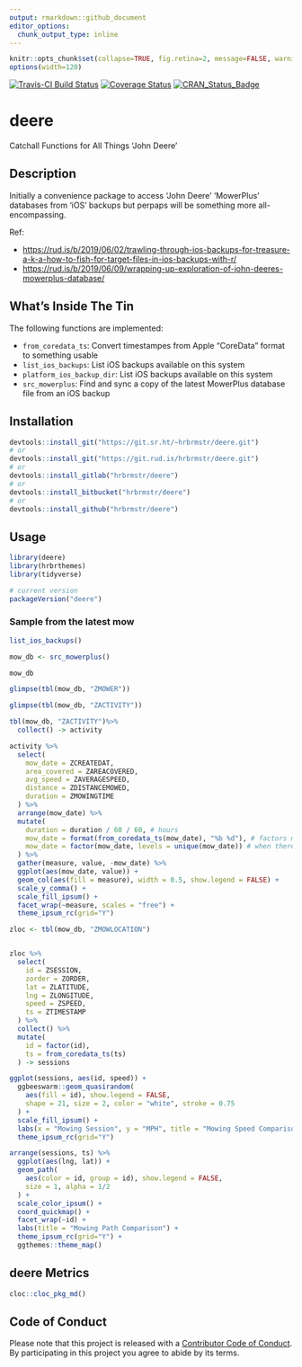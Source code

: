 ```yaml
---
output: rmarkdown::github_document
editor_options: 
  chunk_output_type: inline
---
```

```r
knitr::opts_chunk$set(collapse=TRUE, fig.retina=2, message=FALSE, warning=FALSE)
options(width=120)
```

[![Travis-CI Build Status](https://travis-ci.org/hrbrmstr/deere.svg?branch=master)](https://travis-ci.org/hrbrmstr/deere) 
[![Coverage Status](https://codecov.io/gh/hrbrmstr/deere/branch/master/graph/badge.svg)](https://codecov.io/gh/hrbrmstr/deere)
[![CRAN_Status_Badge](http://www.r-pkg.org/badges/version/deere)](https://cran.r-project.org/package=deere)

# deere

Catchall Functions for All Things 'John Deere'

## Description

Initially a convenience package to access 'John Deere' 'MowerPlus' databases from 'iOS' backups but perpaps will be something more all-encompassing.

Ref: 

- <https://rud.is/b/2019/06/02/trawling-through-ios-backups-for-treasure-a-k-a-how-to-fish-for-target-files-in-ios-backups-with-r/>
- <https://rud.is/b/2019/06/09/wrapping-up-exploration-of-john-deeres-mowerplus-database/>

## What's Inside The Tin

The following functions are implemented:

- `from_coredata_ts`:	Convert timestampes from Apple "CoreData" format to something usable
- `list_ios_backups`:	List iOS backups available on this system
- `platform_ios_backup_dir`:	List iOS backups available on this system
- `src_mowerplus`:	Find and sync a copy of the latest MowerPlus database file from an iOS backup

## Installation

```r
devtools::install_git("https://git.sr.ht/~hrbrmstr/deere.git")
# or
devtools::install_git("https://git.rud.is/hrbrmstr/deere.git")
# or
devtools::install_gitlab("hrbrmstr/deere")
# or
devtools::install_bitbucket("hrbrmstr/deere")
# or
devtools::install_github("hrbrmstr/deere")
```

## Usage

```r
library(deere)
library(hrbrthemes)
library(tidyverse)

# current version
packageVersion("deere")

```

### Sample from the latest mow

```r
list_ios_backups()

mow_db <- src_mowerplus()

mow_db

glimpse(tbl(mow_db, "ZMOWER"))

glimpse(tbl(mow_db, "ZACTIVITY"))

tbl(mow_db, "ZACTIVITY")%>%
  collect() -> activity

activity %>% 
  select(
    mow_date = ZCREATEDAT, 
    area_covered = ZAREACOVERED, 
    avg_speed = ZAVERAGESPEED, 
    distance = ZDISTANCEMOWED, 
    duration = ZMOWINGTIME
  ) %>% 
  arrange(mow_date) %>% 
  mutate(
    duration = duration / 60 / 60, # hours
    mow_date = format(from_coredata_ts(mow_date), "%b %d"), # factors make better bars
    mow_date = factor(mow_date, levels = unique(mow_date)) # when there are just 2-of-em
  ) %>% 
  gather(measure, value, -mow_date) %>% 
  ggplot(aes(mow_date, value)) +
  geom_col(aes(fill = measure), width = 0.5, show.legend = FALSE) +
  scale_y_comma() +
  scale_fill_ipsum() +
  facet_wrap(~measure, scales = "free") +
  theme_ipsum_rc(grid="Y")

zloc <- tbl(mow_db, "ZMOWLOCATION")


zloc %>% 
  select(
    id = ZSESSION,
    zorder = ZORDER,
    lat = ZLATITUDE,
    lng = ZLONGITUDE,
    speed = ZSPEED,
    ts = ZTIMESTAMP
  ) %>% 
  collect() %>% 
  mutate(
    id = factor(id),
    ts = from_coredata_ts(ts)
  ) -> sessions

ggplot(sessions, aes(id, speed)) +
  ggbeeswarm::geom_quasirandom(
    aes(fill = id), show.legend = FALSE,
    shape = 21, size = 2, color = "white", stroke = 0.75
  ) +
  scale_fill_ipsum() +
  labs(x = "Mowing Session", y = "MPH", title = "Mowing Speed Comparison (mph)") +
  theme_ipsum_rc(grid="Y")

arrange(sessions, ts) %>% 
  ggplot(aes(lng, lat)) +
  geom_path(
    aes(color = id, group = id), show.legend = FALSE,
    size = 1, alpha = 1/2
  ) +
  scale_color_ipsum() +
  coord_quickmap() +
  facet_wrap(~id) +
  labs(title = "Mowing Path Comparison") +
  theme_ipsum_rc(grid="Y") +
  ggthemes::theme_map()
```

## deere Metrics

```r
cloc::cloc_pkg_md()
```

## Code of Conduct

Please note that this project is released with a [Contributor Code of Conduct](CONDUCT.md). 
By participating in this project you agree to abide by its terms.
